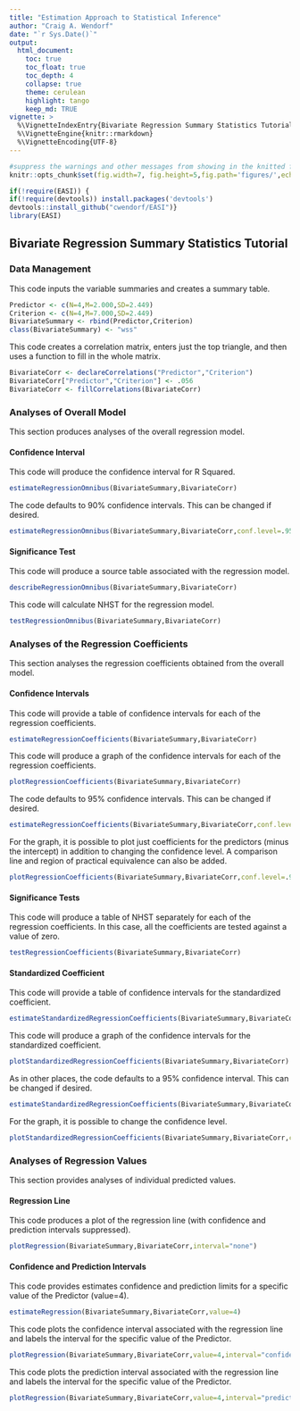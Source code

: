 ```yaml
---
title: "Estimation Approach to Statistical Inference"
author: "Craig A. Wendorf"
date: "`r Sys.Date()`"
output:
  html_document:
    toc: true
    toc_float: true
    toc_depth: 4
    collapse: true
    theme: cerulean
    highlight: tango
    keep_md: TRUE
vignette: >
  %\VignetteIndexEntry{Bivariate Regression Summary Statistics Tutorial}
  %\VignetteEngine{knitr::rmarkdown}
  %\VignetteEncoding{UTF-8}
---
```


```r
#suppress the warnings and other messages from showing in the knitted file.
knitr::opts_chunk$set(fig.width=7, fig.height=5,fig.path='figures/',echo=TRUE,warning=FALSE,message=FALSE)
```

```r
if(!require(EASI)) {
if(!require(devtools)) install.packages('devtools')
devtools::install_github("cwendorf/EASI")}
library(EASI)
```

## Bivariate Regression Summary Statistics Tutorial

### Data Management

This code inputs the variable summaries and creates a summary table.
```r
Predictor <- c(N=4,M=2.000,SD=2.449)
Criterion <- c(N=4,M=7.000,SD=2.449)
BivariateSummary <- rbind(Predictor,Criterion)
class(BivariateSummary) <- "wss"
```

This code creates a correlation matrix, enters just the top triangle, and then uses a function to fill in the whole matrix.
```r
BivariateCorr <- declareCorrelations("Predictor","Criterion")
BivariateCorr["Predictor","Criterion"] <- .056
BivariateCorr <- fillCorrelations(BivariateCorr)
```

### Analyses of Overall Model

This section produces analyses of the overall regression model.

#### Confidence Interval

This code will produce the confidence interval for R Squared.
```r
estimateRegressionOmnibus(BivariateSummary,BivariateCorr)
```

The code defaults to 90% confidence intervals. This can be changed if desired.
```r
estimateRegressionOmnibus(BivariateSummary,BivariateCorr,conf.level=.95)
```

#### Significance Test

This code will produce a source table associated with the regression model.
```r
describeRegressionOmnibus(BivariateSummary,BivariateCorr)
```

This code will calculate NHST for the regression model.
```r
testRegressionOmnibus(BivariateSummary,BivariateCorr)
```

### Analyses of the Regression Coefficients

This section analyses the regression coefficients obtained from the overall model.

#### Confidence Intervals 

This code will provide a table of confidence intervals for each of the regression coefficients.
```r
estimateRegressionCoefficients(BivariateSummary,BivariateCorr)
```

This code will produce a graph of the confidence intervals for each of the regression coefficients.
```r
plotRegressionCoefficients(BivariateSummary,BivariateCorr)
```

The code defaults to 95% confidence intervals. This can be changed if desired.
```r
estimateRegressionCoefficients(BivariateSummary,BivariateCorr,conf.level=.99)
```

For the graph, it is possible to plot just coefficients for the predictors (minus the intercept) in addition to changing the confidence level. A comparison line and region of practical equivalence can also be added.
```r
plotRegressionCoefficients(BivariateSummary,BivariateCorr,conf.level=.99,line=0,rope=c(-2,2),intercept=FALSE)
```

#### Significance Tests

This code will produce a table of NHST separately for each of the regression coefficients. In this case, all the coefficients are tested against a value of zero.
```r
testRegressionCoefficients(BivariateSummary,BivariateCorr)
```

#### Standardized Coefficient

This code will provide a table of confidence intervals for the standardized coefficient.
```r
estimateStandardizedRegressionCoefficients(BivariateSummary,BivariateCorr)
```

This code will produce a graph of the confidence intervals for the standardized coefficient.
```r
plotStandardizedRegressionCoefficients(BivariateSummary,BivariateCorr)
```

As in other places, the code defaults to a 95% confidence interval. This can be changed if desired.
```r
estimateStandardizedRegressionCoefficients(BivariateSummary,BivariateCorr,conf.level=.99)
```

For the graph, it is possible to change the confidence level.
```r
plotStandardizedRegressionCoefficients(BivariateSummary,BivariateCorr,conf.level=.99)
```

### Analyses of Regression Values

This section provides analyses of individual predicted values.

#### Regression Line

This code produces a plot of the regression line (with confidence and prediction intervals suppressed).
```r
plotRegression(BivariateSummary,BivariateCorr,interval="none")
```

#### Confidence and Prediction Intervals

This code provides estimates confidence and prediction limits for a specific value of the Predictor (value=4).
```r
estimateRegression(BivariateSummary,BivariateCorr,value=4)
```

This code plots the confidence interval associated with the regression line and labels the interval for the specific value of the Predictor.
```r
plotRegression(BivariateSummary,BivariateCorr,value=4,interval="confidence")
```

This code plots the prediction interval associated with the regression line and labels the interval for the specific value of the Predictor.
```r
plotRegression(BivariateSummary,BivariateCorr,value=4,interval="prediction")
```
